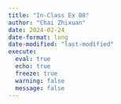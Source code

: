 ```yaml
---
title: "In-Class Ex 08"
author: "Chai Zhixuan"
date: 2024-02-24
date-format: long
date-modified: "last-modified"
execute: 
  eval: true
  echo: true
  freeze: true
  warning: false
  message: false
---
```

